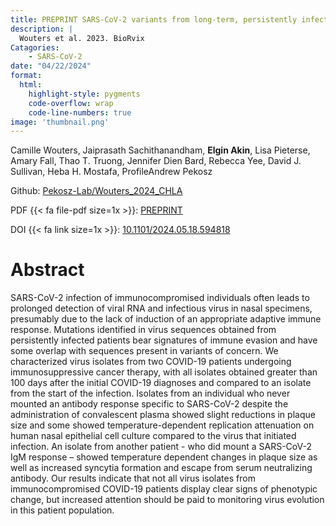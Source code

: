 ```yaml
---
title: PREPRINT SARS-CoV-2 variants from long-term, persistently infected immunocompromised patients have altered syncytia formation, temperature-dependent replication, and serum neutralizing antibody escape
description: |
  Wouters et al. 2023. BioRvix
Catagories:
    - SARS-CoV-2
date: "04/22/2024"
format: 
  html:
    highlight-style: pygments
    code-overflow: wrap
    code-line-numbers: true
image: 'thumbnail.png'
---
```


Camille Wouters, Jaiprasath Sachithanandham, **Elgin Akin**, Lisa Pieterse, Amary Fall, Thao T. Truong, Jennifer Dien Bard, Rebecca Yee, David J. Sullivan, Heba H. Mostafa, ProfileAndrew Pekosz

Github: [Pekosz-Lab/Wouters_2024_CHLA](https://github.com/Pekosz-Lab/Wouters_2024_CHLA)

PDF {{< fa file-pdf size=1x >}}: [PREPRINT](May_18_2024_full.pdf) 

DOI {{< fa link size=1x >}}: [10.1101/2024.05.18.594818](https://doi.org/10.1101/2024.05.18.594818)


# Abstract 
SARS-CoV-2 infection of immunocompromised individuals often leads to prolonged detection of viral RNA and infectious virus in nasal specimens, presumably due to the lack of induction of an appropriate adaptive immune response. Mutations identified in virus sequences obtained from persistently infected patients bear signatures of immune evasion and have some overlap with sequences present in variants of concern. We characterized virus isolates from two COVID-19 patients undergoing immunosuppressive cancer therapy, with all isolates obtained greater than 100 days after the initial COVID-19 diagnoses and compared to an isolate from the start of the infection. Isolates from an individual who never mounted an antibody response specific to SARS-CoV-2 despite the administration of convalescent plasma showed slight reductions in plaque size and some showed temperature-dependent replication attenuation on human nasal epithelial cell culture compared to the virus that initiated infection. An isolate from another patient - who did mount a SARS-CoV-2 IgM response – showed temperature dependent changes in plaque size as well as increased syncytia formation and escape from serum neutralizing antibody. Our results indicate that not all virus isolates from immunocompromised COVID-19 patients display clear signs of phenotypic change, but increased attention should be paid to monitoring virus evolution in this patient population.






